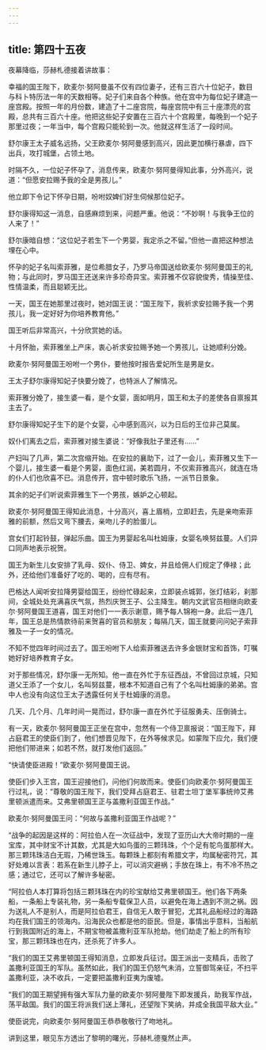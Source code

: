 ```yaml
---
---
---
```

title: 第四十五夜
---






夜幕降临，莎赫札德接着讲故事：





幸福的国王陛下，欧麦尔·努阿曼虽不仅有四位妻子，还有三百六十位妃子，数目与科卜特历法一年的天数相等。妃子们来自各个种族。他在宫中为每位妃子建造一座宫殿。按照一年的月份数，建造了十二座宫院，每座宫院中有三十座漂亮的宫殿，总共有三百六十座。他把这些妃子安置在三百六十个宫殿里，每晚到一个妃子那里过夜；一年当中，每个宫殿只能轮到一次。他就这样生活了一段时间。

舒尔康王太子威名远扬，父王欧麦尔·努阿曼感到高兴，因此更加横行暴虐，四下出兵，攻打城堡，占领土地。

时隔不久，一位妃子怀孕了，消息传来，欧麦尔·努阿曼得知此事，分外高兴，说道：“但愿安拉赐予我的全是男孩儿。”

他立即下令记下怀孕日期，吩咐奴婢们好生伺候那位妃子。

舒尔康得知这一消息，自感麻烦到来，问题严重。他说：“不妙啊！与我争王位的人来了！”

舒尔康暗自想：“这位妃子若生下一个男婴，我定杀之不留。”但他一直把这种想法埋在心中。

怀孕的妃子名叫索菲雅，是位希腊女子，乃罗马帝国送给欧麦尔·努阿曼国王的礼物；与此同时，罗马国王还送来许多珍奇异宝。索菲雅不仅容貌俊秀，情操至佳、性情温柔，而且聪颖无比。

一天，国王在她那里过夜时，她对国王说：“国王陛下，我祈求安拉赐予我一个男孩儿，我一定好好为你培养教育他。”

国王听后非常高兴，十分欣赏她的话。

十月怀胎，索菲雅坐上产床，衷心祈求安拉赐予她一个男孩儿，让她顺利分娩。

欧麦尔·努阿曼国王吩咐一个男仆，要他按时报告爱妃所生是男是女。

王太子舒尔康得知妃子快要分娩了，也特派人了解情况。

索菲雅分娩了，接生婆一看，是个女婴，面如明月，国王和太子的差使各自禀报其主去了。

舒尔康得知妃子生下的是个女婴，心中感到高兴，以为日后的王位非己莫属。

奴仆们离去之后，索菲雅对接生婆说：“好像我肚子里还有……”

产妇叫了几声，第二次宫缩开始。在安拉的襄助下，过了一会儿，索菲雅又生下一个婴儿，接生婆一看是个男婴，面色红润，美若圆月，不仅索菲雅高兴，就连在场的仆人们也欣喜不已。消息传开，宫中顿时歌乐飞扬，一派节日景象。

其余的妃子们听说索菲雅生下一个男孩，嫉妒之心顿起。

欧麦尔·努阿曼国王得知此消息，十分高兴，喜上眉梢，立即赶去，先是亲吻索菲雅的前额，然后又弯下腰去，亲吻儿子的脸蛋儿。

宫女们打起铃鼓，弹起乐曲。国王为男婴起名叫杜姆康，女婴名唤努兹蔓。人们异口同声地表示祝贺。

国王为新生儿女安排了乳母、奴仆、侍卫、婢女，并且给佣人们规定了俸禄；此外，还给他们准备好了吃的、喝的，应有尽有。

巴格达人闻听安拉降男婴给国王，纷纷忙碌起来，立即装点城郭，张灯结彩，刹那间，全城处处充满喜庆气氛，热烈庆贺王子、公主降生。朝内文武官员相继向欧麦尔·努阿曼国王道喜，国王对他们一一表示谢意，赐予每人锦袍一身。此后一连几年，国王总是热情款待前来贺喜的官员和朋友；每隔几天，国王就要问问妃子索菲雅及一子一女的情况。

不知不觉四年时间过去了。国王吩咐下人给索菲雅送去许多金银财宝和首饰，叮嘱她好好培养教育子女。

对于那些情况，舒尔康一无所知。他一直在外忙于东征西战，不曾回过京城，只知道父王添了一个女儿，名叫努兹蔓，根本不知道自己有了个名叫杜姆康的弟弟。宫中人也没有向这位王太子透露任何关于杜姆康的消息。

几天、几个月、几年时间一晃而过，舒尔康一直在外忙于征服勇夫、压倒骑士。

有一天，欧麦尔·努阿曼国王正坐在宫中，忽然有一个侍卫禀报说：“国王陛下，拜占庭君王的使臣们到了，他们想晋见陛下，在外等候求见。如蒙陛下应允，我们便把他们带进来；如若不然，就打发他们返回。”

“快请使臣进殿！”欧麦尔·努阿曼国王说。

使臣们步入王宫，国王迎接他们，问他们何故而来。使臣们向欧麦尔·努阿曼国王行过礼，说：“尊敬的国王陛下，我们受拜占庭君王、驻君士坦丁堡军事统帅艾弗里顿派遣而来。艾弗里顿国王正与盖撒利亚国王作战。”

欧麦尔·努阿曼国王问：“何故与盖撒利亚国王作战呢？”

“战争的起因是这样的：阿拉伯人在一次征战中，发现了亚历山大大帝时期的一座宝库，其中财宝不计其数，尤其是大如鸟蛋的三颗玮珠，个个足有鸵鸟蛋那样大。那三颗玮珠洁白无瑕，乃稀世珠玉。每颗珠上都刻有希腊文字，均属秘密符咒，其好处难以言表：若系在新生儿脖子上，可以消灾避祸；手放在珠上，有不冷不热之感；通过它，还可以了解许多秘密。

“阿拉伯人本打算将包括三颗玮珠在内的珍宝献给艾弗里顿国王。他们各下两条船，一条船上专装礼物，另一条船专载保卫人员，以避免在海上遇到不测之祸。因为送礼人不是别人，而是阿拉伯君王，自信无人敢于冒犯，尤其礼品船经过的海路均在我们国王的领海内。沿海民众也都是他的臣民。但是，事情出乎意料，当船航行到我国附近的海上，不期宝物被盖撒利亚军队抢劫。他们劫走了船上的所有珍宝，那三颗玮珠也在内，还杀死了许多人。

“我们的国王艾弗里顿国王得知消息，立即发兵征讨。国王派出一支精兵，击败了盖撒利亚国王的军队。虽然如此，我们的国王仍怒气未消，立誓御驾亲征，不扫平盖撒利亚，决不收兵，一定要把盖撒利亚夷为废墟。

“我们的国王期望拥有强大军队力量的欧麦尔·努阿曼陛下即发援兵，助我军作战，荡平敌国。我们的国王将派我们送上薄礼，还望陛下笑纳，并成全我国平敌大业。”

使臣说完，向欧麦尔·努阿曼国王恭恭敬敬行了吻地礼。





讲到这里，眼见东方透出了黎明的曙光，莎赫札德戛然止声。